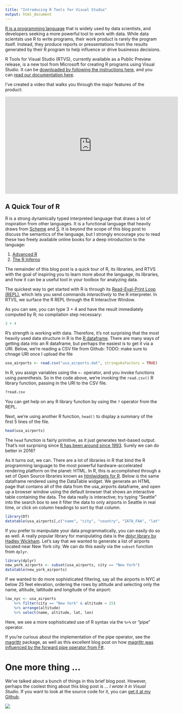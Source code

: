 ```yaml
---
title: "Introducing R Tools for Visual Studio"
output: html_document
---
```


[R is a programming language](https://www.r-project.org/) that is widely used by
data scientists, and developers seeking a more powerful tool to work with data.
While data scientsts use R to write programs, their work product is rarely the
program itself. Instead, they produce reports or pressentations from the results
generated by their R program to help influence or drive businesss decisions.

R Tools for Visual Studio (RTVS), currently available as a Public Preview
release, is a new tool from Microsoft for creating R programs using Visual
Studio. It can be [downloaded by following the instructions
here](https://microsoft.github.io/RTVS-docs/installation.html), and you can
[read our documentation here](https://microsoft.github.io/RTVS-docs/). 

I've created a video that walks you through the major features of the product:

<iframe width="560" height="315" src="https://www.youtube.com/embed/KPS0ytrt9SA" frameborder="0" allowfullscreen></iframe>

## A Quick Tour of R

R is a strong dynamically typed interpreted language that draws a lot of
inspiration from other languages. It is a functional language that heavily draws
from [Scheme](https://en.wikipedia.org/wiki/Scheme_(programming_language)) and
[S](https://en.wikipedia.org/wiki/S_(programming_language)). It is beyond the
scope of this blog post to discuss the semantics of the language, but I strongly
encourage you to read these two freely available online books for a deep
introduction to the language:

1. [Advanced R](http://adv-r.had.co.nz/)
1. [The R Inferno]()

The remainder of this blog post is a quick tour of R, its libraries, and RTVS
with the goal of inspiring you to learn more about the language, its libraries,
and how it can be a useful tool in your toolbox for analyzing data. 

The quickest way to get started with R is through its [Read-Eval-Print Loop
(REPL)](https://en.wikipedia.org/wiki/Read%E2%80%93eval%E2%80%93print_loop),
which lets you send commands *interactively* to the R interpreter. In RTVS, we
surface the R REPL through the R Interactive Window.

As you can see, you can type 3 + 4 and have the result immediately computed by
R; no compilation step necessary:

```r
3 + 4
```

R's strength is working with data. Therefore, it's not surprising that the most
heavily used data structure in R is the [R
dataframe](http://www.r-tutor.com/r-introduction/data-frame).  There are many
ways of getting data into an R dataframe, but perhaps the easiest is to get it
via a URI. Below, we're reading a CSV file from Github: TODO: make sure to
chnage URI once I upload the file

```r
usa_airports <- read.csv("usa_airports.dat", stringsAsFactors = TRUE)
```

In R, you assign variables using the `<-` operator, and you invoke functions
using parenthesis. So in the code above, we're invoking the `read.csv()` R
library function, passing in the URI to the CSV file. 

```r
?read.csv
```

You can get help on any R library function by using the `?` operator from the REPL.

Next, we're using another R function, `head()` to display a summary of the first
5 lines of the file. 

```r
head(usa_airports)
```

The `head` function is fairly primitive, as it just generates text-based output.
That's not surprising since [R has been around since
1993](https://en.wikipedia.org/wiki/R_(programming_language)). Surely we can do
better in 2016? 

As it turns out, we can. There are a lot of libraries in R that bind the R
programming language to the most powerful hardware-accelerated rendering
platform on the planet: HTML. In R, this is accomplished through a set of Open
Source libraries known as [htmlwidgets for R](http://www.htmlwidgets.org/).
Below is the same dataframe rendered using the DataTable widget. We generate an
HTML page that contains all of the data from the usa_airports dataframe, and
open up a browser window using the default browser that shows an interactive
table containing the data. The data really is interactive; try typing "Seattle"
into the search box to see it filter the data to only airports in Seattle in
real time, or click on column headings to sort by that column.

```r
library(DT)
datatable(usa_airports[,c("name", "city", "country", "IATA_FAA", "lat", "lon", "altitude")])
```

If you prefer to manipulate your data programmatically, you can easily do so as
well. A really popular library for manipulating data is the [dplyr library by
Hadley
Wickham](https://cran.rstudio.com/web/packages/dplyr/vignettes/introduction.html).
Let's say that we wanted to generate a list of airports located near New York
city. We can do this easily via the `subset` function from `dplyr`.

```r
library(dplyr)
new_york_airports <- subset(usa_airports, city == "New York")
datatable(new_york_airports)
```

If we wanted to do more sophisticated filtering, say all the airports in NYC at
below 25 feet elevation, ordering the rows by altitude and selecting only the
name, altitude, lattitude and longitude of the airport:

```r
low_nyc <- usa_airports 
    %>% filter(city == "New York" & altitude < 25) 
    %>% arrange(altitude) 
    %>% select(name, altitude, lat, lon)
```

Here, we see a more sophisticated use of R syntax via the `%>%` or "pipe"
operator. 

If you're curious about the implementation of the pipe operator, see the
[magrittr](https://github.com/smbache/magrittr) package, as well as this
excellent blog post on how [magrittr was influenced by the forward pipe operator
from
F#](http://www.r-statistics.com/2014/08/simpler-r-coding-with-pipes-the-present-and-future-of-the-magrittr-package/).  

# One more thing ...

We've talked about a bunch of things in this brief blog post. However, perhaps
the coolest thing about this blog post is ... _I wrote it in Visual Studio_. If
you want to look at the source code for it, you can [get it at my
Github](https://github.com/jflam/VSBlogPost).

![](./vs_blog_post.png)
